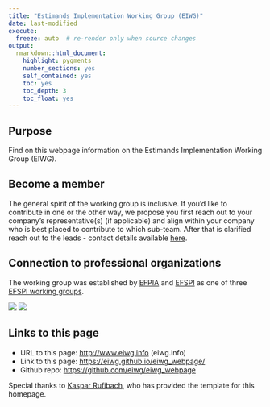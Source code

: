 ```yaml
---
title: "Estimands Implementation Working Group (EIWG)"
date: last-modified
execute:   
  freeze: auto  # re-render only when source changes
output: 
  rmarkdown::html_document:
    highlight: pygments
    number_sections: yes
    self_contained: yes
    toc: yes
    toc_depth: 3
    toc_float: yes
---
```


## Purpose

Find on this webpage information on the Estimands Implementation Working Group (EIWG).

## Become a member

The general spirit of the working group is inclusive. If you'd like to contribute in one or the other way, we propose you first reach out to your company's representative(s) (if applicable) and align within your company who is best placed to contribute to which sub-team. After that is clarified reach out to the leads - contact details available [here](organization.html).

## Connection to professional organizations

The working group was established by [EFPIA](https://efpia.eu/) and [EFSPI](https://www.efspi.org) as one of three [EFSPI working groups](https://www.efspi.org/EFSPI/About_EFSPI/Working_Groups.aspx).

![](data/EFPIA.png)
![](data/EFSPI.png)

## Links to this page

- URL to this page: <http://www.eiwg.info> (eiwg.info)
- Link to this page: <https://eiwg.github.io/eiwg_webpage/>
- Github repo: <https://github.com/eiwg/eiwg_webpage>

Special thanks to [Kaspar Rufibach](http://www.kasparrufibach.ch/), who has provided the template for this homepage.
